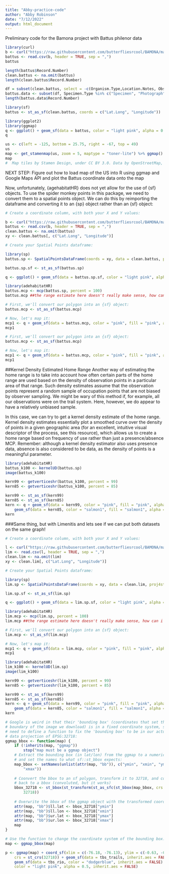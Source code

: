 ```yaml
---
title: "Abby-practice-code"
author: "Abby Robinson"
date: "7/12/2022"
output: html_document
---
```


Preliminary code for the Bamona project with Battus philenor data 

```r
library(curl)
b <- curl("https://raw.githubusercontent.com/butterfliesrcool/BAMONA/main/battus_philenor.csv")
battus <- read.csv(b, header = TRUE, sep = ",")
battus
```

```r
length(battus$Record.Number)
clean.battus <- na.omit(battus)
length(clean.battus$Record.Number)

df = subset(clean.battus, select = -c(Organism.Type,Location.Notes, Observation.Notes, Updated.Date, Partner.Project, Data.Source, Submitter ) )
battus.data <- subset(df, Specimen.Type %in% c("Specimen", "Photograph"), drop = FALSE)
length(battus.data$Record.Number)
```


```r
library(sf)
battus <- st_as_sf(clean.battus, coords = c("Lat.Long", "Longitude"))
```

```r
library(ggplot2)
library(ggmap)
q <- ggplot() + geom_sf(data = battus, color = "light pink", alpha = 0.5) + theme_bw()
q
```

```r
us <- c(left = -125, bottom = 25.75, right = -67, top = 49)
us
map <- get_stamenmap(us, zoom = 5, maptype = "toner-lite") %>% ggmap() 
map
#  Map tiles by Stamen Design, under CC BY 3.0. Data by OpenStreetMap, under ODbL.
```

NEXT STEP: Figure out how to load map of the US into R using ggmap and Google Maps API and plot the Battus coordinate data onto the map

Now, unfortunately, {agehabitatHR} does not yet allow for the use of {sf} objects. To use the spider monkey points in this package, we need to convert them to a spatial points object. We can do this by reimporting the dataframe and converting it to an {sp} object rather than an {sf} object:

```r
# Create a coordinate column, with both your X and Y values:

b <- curl("https://raw.githubusercontent.com/butterfliesrcool/BAMONA/main/battus_philenor.csv")
battus <- read.csv(b, header = TRUE, sep = ",")
clean.battus <- na.omit(battus)
xy <- clean.battus[, c("Lat.Long", "Longitude")]

# Create your Spatial Points dataframe:

library(sp)
battus.sp <- SpatialPointsDataFrame(coords = xy, data = clean.battus, proj4string = CRS("+proj=utm +zone=18 +south +datum=WGS84 +units=m +no_defs"))
```

```r
battus.sp.sf <- st_as_sf(battus.sp)

q <- ggplot() + geom_sf(data = battus.sp.sf, color = "light pink", alpha = 0.5) + theme_bw()
```
```r
library(adehabitatHR)
battus.mcp <- mcp(battus.sp, percent = 100)
battus.mcp ##the range estimate here doesn't really make sense, how can i incorporate specific data about the geography of the US to better inform range estimates? 
```
```r
# First, we'll convert our polygon into an {sf} object:
battus.mcp <- st_as_sf(battus.mcp)

# Now, let's map it:
mcp1 <- q + geom_sf(data = battus.mcp, color = "pink", fill = "pink", alpha = 0.3)
mcp1
```


```r
# First, we'll convert our polygon into an {sf} object:
battus.mcp <- st_as_sf(battus.mcp)

# Now, let's map it:
mcp1 <- q + geom_sf(data = battus.mcp, color = "pink", fill = "pink", alpha = 0.3)
mcp1
```
##Kernel Density Estimated Home Range
Another way of estimating the home range is to take into account how often certain parts of the home range are used based on the density of observation points in a particular area of that range. Such density estimates assume that the observation points represent a random sample of occupation points that are not biased by observer sampling. We might be wary of this method if, for example, all our observations were on the trail system. Here, however, we do appear to have a relatively unbiased sample.

In this case, we can try to get a kernel density estimate of the home range. Kernel density estimates essentially plot a smoothed curve over the density of points in a given geographic area (for an excellent, intuitive visual descriptor of the process, see this resource), which allows us to create a home range based on frequency of use rather than just a presence/absence MCP. Remember: although a kernel density estimator also uses presence data, absence is also considered to be data, as the density of points is a meaningful parameter.

```r
library(adehabitatHR)
battus_k100 <- kernelUD(battus.sp)
image(battus_k100)
```

```r
kern99 <- getverticeshr(battus_k100, percent = 99)
kern85 <- getverticeshr(battus_k100, percent = 85)

kern99 <- st_as_sf(kern99)
kern85 <- st_as_sf(kern85)
kern <- q + geom_sf(data = kern99, color = "pink", fill = "pink", alpha = 0.3) + 
    geom_sf(data = kern85, color = "salmon1", fill = "salmon1", alpha = 0.3)
kern
```


###Same thing, but with Limenitis and lets see if we can put both datasets on the same graph! 

```r
# Create a coordinate column, with both your X and Y values:

l <- curl("https://raw.githubusercontent.com/butterfliesrcool/BAMONA/main/limenitis_arthemis_astyanax.csv")
lim <- read.csv(l, header = TRUE, sep = ",")
clean.lim <- na.omit(lim)
xy <- clean.lim[, c("Lat.Long", "Longitude")]

# Create your Spatial Points dataframe:

library(sp)
lim.sp <- SpatialPointsDataFrame(coords = xy, data = clean.lim, proj4string = CRS("+proj=utm +zone=18 +south +datum=WGS84 +units=m +no_defs"))
```

```r
lim.sp.sf <- st_as_sf(lim.sp)

q <- ggplot() + geom_sf(data = lim.sp.sf, color = "light pink", alpha = 0.5) + theme_bw()
```
```r
library(adehabitatHR)
lim.mcp <- mcp(lim.sp, percent = 100)
lim.mcp ##the range estimate here doesn't really make sense, how can i incorporate specific data about the geography of the US to better inform range estimates? 
```
```r
# First, we'll convert our polygon into an {sf} object:
lim.mcp <- st_as_sf(lim.mcp)

# Now, let's map it:
mcp1 <- q + geom_sf(data = lim.mcp, color = "pink", fill = "pink", alpha = 0.3) + geom_sf(data = battus.mcp, color = "blue", fill = "blue", alpha = 0.3)
mcp1
```

```r
library(adehabitatHR)
lim_k100 <- kernelUD(lim.sp)
image(lim_k100)
```

```r
kern99 <- getverticeshr(lim_k100, percent = 99)
kern85 <- getverticeshr(lim_k100, percent = 85)

kern99 <- st_as_sf(kern99)
kern85 <- st_as_sf(kern85)
kern <- q + geom_sf(data = kern99, color = "pink", fill = "pink", alpha = 0.3) + 
    geom_sf(data = kern85, color = "salmon1", fill = "salmon1", alpha = 0.3)
kern
```
```r
# Google is weird in that their 'bounding box' (coordinates that set the
# boundary of the image we download) is in a fixed coordinate system, so we
# need to define a function to fix the 'bounding box' to be in our actual
# data projection of EPSG:32718:
ggmap_bbox <- function(map) {
    if (!inherits(map, "ggmap")) 
        stop("map must be a ggmap object")
    # Extract the bounding box (in lat/lon) from the ggmap to a numeric vector,
    # and set the names to what sf::st_bbox expects:
    map_bbox <- setNames(unlist(attr(map, "bb")), c("ymin", "xmin", "ymax", 
        "xmax"))
    
    # Coonvert the bbox to an sf polygon, transform it to 32718, and convert
    # back to a bbox (convoluted, but it works)
    bbox_32718 <- st_bbox(st_transform(st_as_sfc(st_bbox(map_bbox, crs = 4326)), 
        32718))
    
    # Overwrite the bbox of the ggmap object with the transformed coordinates
    attr(map, "bb")$ll.lat <- bbox_32718["ymin"]
    attr(map, "bb")$ll.lon <- bbox_32718["xmin"]
    attr(map, "bb")$ur.lat <- bbox_32718["ymax"]
    attr(map, "bb")$ur.lon <- bbox_32718["xmax"]
    map
}

# Use the function to change the coordinate system of the bounding box:
map <- ggmap_bbox(map)

p <- ggmap(map) + coord_sf(xlim = c(-76.18, -76.13), ylim = c(-0.63, -0.66), 
    crs = st_crs(32718)) + geom_sf(data = tbs_trails, inherit.aes = FALSE) + 
    geom_sf(data = tbs_rio, color = "dodgerblue", inherit.aes = FALSE) + geom_sf(data = d, 
    color = "light pink", alpha = 0.5, inherit.aes = FALSE)
```
